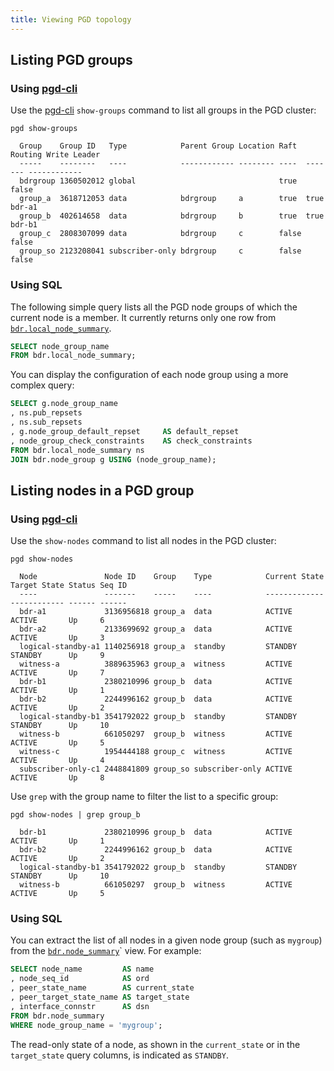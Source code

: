 ```yaml
---
title: Viewing PGD topology
---
```



## Listing PGD groups

### Using [pgd-cli](../cli)

Use the [pgd-cli](../cli) `show-groups` command to list all groups in the PGD cluster:

```shell
pgd show-groups
```
```console
  Group    Group ID   Type            Parent Group Location Raft  Routing Write Leader
  -----    --------   ----            ------------ -------- ----  ------- ------------
  bdrgroup 1360502012 global                                true  false
  group_a  3618712053 data            bdrgroup     a        true  true    bdr-a1
  group_b  402614658  data            bdrgroup     b        true  true    bdr-b1
  group_c  2808307099 data            bdrgroup     c        false false
  group_so 2123208041 subscriber-only bdrgroup     c        false false
```

### Using SQL

The following simple query lists all the PGD node groups of which the current
node is a member. It currently returns only one row from
[`bdr.local_node_summary`](/pgd/latest/reference/tables-views-functions/catalogs-visible#bdrlocal_node_summary).

```sql
SELECT node_group_name
FROM bdr.local_node_summary;
```

You can display the configuration of each node group using a more
complex query:

```sql
SELECT g.node_group_name
, ns.pub_repsets
, ns.sub_repsets
, g.node_group_default_repset     AS default_repset
, node_group_check_constraints    AS check_constraints
FROM bdr.local_node_summary ns
JOIN bdr.node_group g USING (node_group_name);
```

## Listing nodes in a PGD group

### Using [pgd-cli](../cli)

Use the `show-nodes` command to list all nodes in the PGD cluster:

```shell
pgd show-nodes
```
```console
  Node               Node ID    Group    Type            Current State Target State Status Seq ID
  ----               -------    -----    ----            ------------- ------------ ------ ------
  bdr-a1             3136956818 group_a  data            ACTIVE        ACTIVE       Up     6
  bdr-a2             2133699692 group_a  data            ACTIVE        ACTIVE       Up     3
  logical-standby-a1 1140256918 group_a  standby         STANDBY       STANDBY      Up     9
  witness-a          3889635963 group_a  witness         ACTIVE        ACTIVE       Up     7
  bdr-b1             2380210996 group_b  data            ACTIVE        ACTIVE       Up     1
  bdr-b2             2244996162 group_b  data            ACTIVE        ACTIVE       Up     2
  logical-standby-b1 3541792022 group_b  standby         STANDBY       STANDBY      Up     10
  witness-b          661050297  group_b  witness         ACTIVE        ACTIVE       Up     5
  witness-c          1954444188 group_c  witness         ACTIVE        ACTIVE       Up     4
  subscriber-only-c1 2448841809 group_so subscriber-only ACTIVE        ACTIVE       Up     8
```

Use `grep` with the group name to filter the list to a specific group:

```shell
pgd show-nodes | grep group_b
```
```console
  bdr-b1             2380210996 group_b  data            ACTIVE        ACTIVE       Up     1
  bdr-b2             2244996162 group_b  data            ACTIVE        ACTIVE       Up     2
  logical-standby-b1 3541792022 group_b  standby         STANDBY       STANDBY      Up     10
  witness-b          661050297  group_b  witness         ACTIVE        ACTIVE       Up     5
```

### Using SQL

You can extract the list of all nodes in a given node group (such as `mygroup`)
from the [`bdr.node_summary`](/pgd/latest/reference/tables-views-functions/catalogs-visible#bdrnode_summary)` view. For example:

```sql
SELECT node_name         AS name
, node_seq_id            AS ord
, peer_state_name        AS current_state
, peer_target_state_name AS target_state
, interface_connstr      AS dsn
FROM bdr.node_summary
WHERE node_group_name = 'mygroup';
```

The read-only state of a node, as shown in the
`current_state` or in the `target_state` query columns, is indicated
as `STANDBY`.
